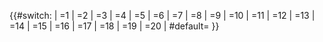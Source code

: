 {{#switch:{{{1|}}}
| {{ProduceEncouragement|1}}=1
| {{ProduceEncouragement|2}}=2
| {{ProduceEncouragement|3}}=3
| {{ProduceEncouragement|4}}=4
| {{ProduceEncouragement|5}}=5
| {{ProduceEncouragement|6}}=6
| {{ProduceEncouragement|7}}=7
| {{ProduceEncouragement|8}}=8
| {{ProduceEncouragement|9}}=9
| {{ProduceEncouragement|10}}=10
| {{ProduceEncouragement|11}}=11
| {{ProduceEncouragement|12}}=12
| {{ProduceEncouragement|13}}=13
| {{ProduceEncouragement|14}}=14
| {{ProduceEncouragement|15}}=15
| {{ProduceEncouragement|16}}=16
| {{ProduceEncouragement|17}}=17
| {{ProduceEncouragement|18}}=18
| {{ProduceEncouragement|19}}=19
| {{ProduceEncouragement|20}}=20
| #default={{{1|}}}
}}<noinclude>{{documentation|content=
把机器人更新的{{tl|ProduceEncouragement}}转用{{tl|User ProduceStar}}表示。
}}</noinclude>